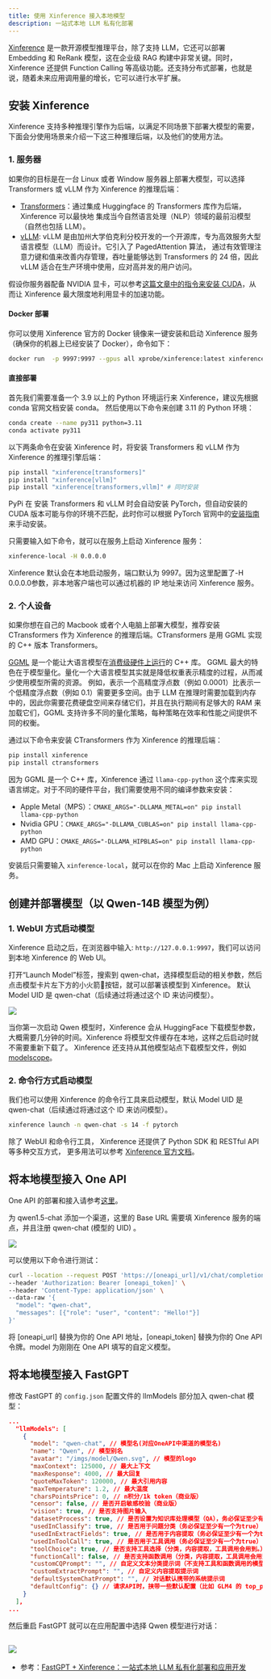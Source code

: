 ```yaml
---
title: 使用 Xinference 接入本地模型
description: 一站式本地 LLM 私有化部署
---
```


[Xinference](https://github.com/xorbitsai/inference) 是一款开源模型推理平台，除了支持 LLM，它还可以部署 Embedding 和 ReRank 模型，这在企业级 RAG 构建中非常关键。同时，Xinference 还提供 Function Calling 等高级功能。还支持分布式部署，也就是说，随着未来应用调用量的增长，它可以进行水平扩展。

## 安装 Xinference

Xinference 支持多种推理引擎作为后端，以满足不同场景下部署大模型的需要，下面会分使用场景来介绍一下这三种推理后端，以及他们的使用方法。

### 1. 服务器

如果你的目标是在一台 Linux 或者 Window 服务器上部署大模型，可以选择 Transformers 或 vLLM 作为 Xinference 的推理后端：

- [Transformers](https://huggingface.co/docs/transformers/index)：通过集成 Huggingface 的 Transformers 库作为后端，Xinference 可以最快地 集成当今自然语言处理（NLP）领域的最前沿模型（自然也包括 LLM）。
- [vLLM](https://vllm.ai/): vLLM 是由加州大学伯克利分校开发的一个开源库，专为高效服务大型语言模型（LLM）而设计。它引入了 PagedAttention 算法， 通过有效管理注意力键和值来改善内存管理，吞吐量能够达到 Transformers 的 24 倍，因此 vLLM 适合在生产环境中使用，应对高并发的用户访问。

假设你服务器配备 NVIDIA 显卡，可以参考[这篇文章中的指令来安装 CUDA](https://xorbits.cn/blogs/langchain-streamlit-doc-chat)，从而让 Xinference 最大限度地利用显卡的加速功能。

#### Docker 部署

你可以使用 Xinference 官方的 Docker 镜像来一键安装和启动 Xinference 服务（确保你的机器上已经安装了 Docker），命令如下：

```bash
docker run  -p 9997:9997 --gpus all xprobe/xinference:latest xinference-local -H 0.0.0.0
```

#### 直接部署

首先我们需要准备一个 3.9 以上的 Python 环境运行来 Xinference，建议先根据 conda 官网文档安装 conda。 然后使用以下命令来创建 3.11 的 Python 环境：

```bash
conda create --name py311 python=3.11
conda activate py311
```

以下两条命令在安装 Xinference 时，将安装 Transformers 和 vLLM 作为 Xinference 的推理引擎后端：

```bash
pip install "xinference[transformers]"
pip install "xinference[vllm]"
pip install "xinference[transformers,vllm]" # 同时安装
```

PyPi 在 安装 Transformers 和 vLLM 时会自动安装 PyTorch，但自动安装的 CUDA 版本可能与你的环境不匹配，此时你可以根据 PyTorch 官网中的[安装指南](https://pytorch.org/get-started/locally/)来手动安装。

只需要输入如下命令，就可以在服务上启动 Xinference 服务：

```bash
xinference-local -H 0.0.0.0
```

Xinference 默认会在本地启动服务，端口默认为 9997。因为这里配置了-H 0.0.0.0参数，非本地客户端也可以通过机器的 IP 地址来访问 Xinference 服务。

### 2. 个人设备

如果你想在自己的 Macbook 或者个人电脑上部署大模型，推荐安装 CTransformers 作为 Xinference 的推理后端。CTransformers 是用 GGML 实现的 C++ 版本 Transformers。

[GGML](https://ggml.ai/) 是一个能让大语言模型在[消费级硬件上运行](https://github.com/ggerganov/llama.cpp/discussions/205)的 C++ 库。 GGML 最大的特色在于模型量化。量化一个大语言模型其实就是降低权重表示精度的过程，从而减少使用模型所需的资源。 例如，表示一个高精度浮点数（例如 0.0001）比表示一个低精度浮点数（例如 0.1）需要更多空间。由于 LLM 在推理时需要加载到内存中的，因此你需要花费硬盘空间来存储它们，并且在执行期间有足够大的 RAM 来加载它们，GGML 支持许多不同的量化策略，每种策略在效率和性能之间提供不同的权衡。

通过以下命令来安装 CTransformers 作为 Xinference 的推理后端：

```bash
pip install xinference
pip install ctransformers
```

因为 GGML 是一个 C++ 库，Xinference 通过 `llama-cpp-python` 这个库来实现语言绑定。对于不同的硬件平台，我们需要使用不同的编译参数来安装：

- Apple Metal（MPS）：`CMAKE_ARGS="-DLLAMA_METAL=on" pip install llama-cpp-python`
- Nvidia GPU：`CMAKE_ARGS="-DLLAMA_CUBLAS=on" pip install llama-cpp-python`
- AMD GPU：`CMAKE_ARGS="-DLLAMA_HIPBLAS=on" pip install llama-cpp-python`

安装后只需要输入 `xinference-local`，就可以在你的 Mac 上启动 Xinference 服务。

## 创建并部署模型（以 Qwen-14B 模型为例）

### 1. WebUI 方式启动模型

Xinference 启动之后，在浏览器中输入: `http://127.0.0.1:9997`，我们可以访问到本地 Xinference 的 Web UI。

打开“Launch Model”标签，搜索到 qwen-chat，选择模型启动的相关参数，然后点击模型卡片左下方的小火箭🚀按钮，就可以部署该模型到 Xinference。 默认 Model UID 是 qwen-chat（后续通过将通过这个 ID 来访问模型）。

![](/imgs/xinference-launch-model.png)

当你第一次启动 Qwen 模型时，Xinference 会从 HuggingFace 下载模型参数，大概需要几分钟的时间。Xinference 将模型文件缓存在本地，这样之后启动时就不需要重新下载了。 Xinference 还支持从其他模型站点下载模型文件，例如 [modelscope](https://inference.readthedocs.io/en/latest/models/sources/sources.html)。

### 2. 命令行方式启动模型

我们也可以使用 Xinference 的命令行工具来启动模型，默认 Model UID 是 qwen-chat（后续通过将通过这个 ID 来访问模型）。

```bash
xinference launch -n qwen-chat -s 14 -f pytorch
```

除了 WebUI 和命令行工具， Xinference 还提供了 Python SDK 和 RESTful API 等多种交互方式， 更多用法可以参考 [Xinference 官方文档](https://inference.readthedocs.io/en/latest/getting_started/index.html)。

## 将本地模型接入 One API

One API 的部署和接入请参考[这里](/docs/introduction/development/modelconfig/one-api/)。

为 qwen1.5-chat 添加一个渠道，这里的 Base URL 需要填 Xinference 服务的端点，并且注册 qwen-chat (模型的 UID) 。

![](/imgs/one-api-add-xinference-models.jpg)

可以使用以下命令进行测试：

```bash
curl --location --request POST 'https://[oneapi_url]/v1/chat/completions' \
--header 'Authorization: Bearer [oneapi_token]' \
--header 'Content-Type: application/json' \
--data-raw '{
  "model": "qwen-chat",
  "messages": [{"role": "user", "content": "Hello!"}]
}'
```

将 [oneapi_url] 替换为你的 One API 地址，[oneapi_token] 替换为你的 One API 令牌。model 为刚刚在 One API 填写的自定义模型。

## 将本地模型接入 FastGPT

修改 FastGPT 的 `config.json` 配置文件的 llmModels 部分加入 qwen-chat 模型：

```json
...
  "llmModels": [
    {
      "model": "qwen-chat", // 模型名(对应OneAPI中渠道的模型名)
      "name": "Qwen", // 模型别名
      "avatar": "/imgs/model/Qwen.svg", // 模型的logo
      "maxContext": 125000, // 最大上下文
      "maxResponse": 4000, // 最大回复
      "quoteMaxToken": 120000, // 最大引用内容
      "maxTemperature": 1.2, // 最大温度
      "charsPointsPrice": 0, // n积分/1k token（商业版）
      "censor": false, // 是否开启敏感校验（商业版）
      "vision": true, // 是否支持图片输入
      "datasetProcess": true, // 是否设置为知识库处理模型（QA），务必保证至少有一个为true，否则知识库会报错
      "usedInClassify": true, // 是否用于问题分类（务必保证至少有一个为true）
      "usedInExtractFields": true, // 是否用于内容提取（务必保证至少有一个为true）
      "usedInToolCall": true, // 是否用于工具调用（务必保证至少有一个为true）
      "toolChoice": true, // 是否支持工具选择（分类，内容提取，工具调用会用到。）
      "functionCall": false, // 是否支持函数调用（分类，内容提取，工具调用会用到。会优先使用 toolChoice，如果为false，则使用 functionCall，如果仍为 false，则使用提示词模式）
      "customCQPrompt": "", // 自定义文本分类提示词（不支持工具和函数调用的模型
      "customExtractPrompt": "", // 自定义内容提取提示词
      "defaultSystemChatPrompt": "", // 对话默认携带的系统提示词
      "defaultConfig": {} // 请求API时，挟带一些默认配置（比如 GLM4 的 top_p）
    }
  ],
...
```

然后重启 FastGPT 就可以在应用配置中选择 Qwen 模型进行对话：

## ![](/imgs/fastgpt-list-models.png)

- 参考：[FastGPT + Xinference：一站式本地 LLM 私有化部署和应用开发](https://xorbits.cn/blogs/fastgpt-weather-chat)
